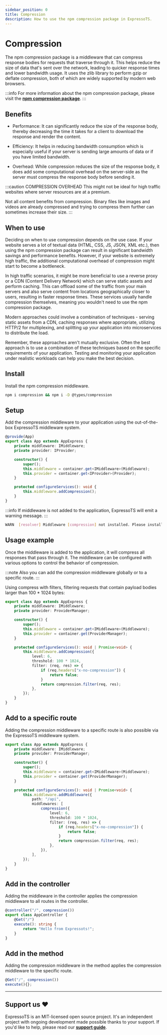 ```yaml
---
sidebar_position: 0
title: Compression
description: How to use the npm compression package in ExpressoTS.
---
```


# Compression

The npm compression package is a middleware that can compress response bodies for requests that traverse through it. This helps reduce the size of data that's sent over the network, leading to quicker response times and lower bandwidth usage. It uses the zlib library to perform gzip or deflate compression, both of which are widely supported by modern web browsers.

:::info
For more information about the npm compression package, please visit the **[npm compression package](https://www.npmjs.com/package/compression)**.
:::

## Benefits

-   Performance: It can significantly reduce the size of the response body, thereby decreasing the time it takes for a client to download the response and render the content.

-   Efficiency: It helps in reducing bandwidth consumption which is especially useful if your server is sending large amounts of data or if you have limited bandwidth.

-   Overhead: While compression reduces the size of the response body, it does add some computational overhead on the server-side as the server must compress the response body before sending it.

:::caution COMPRESSION OVERHEAD
This might not be ideal for high traffic websites where server resources are at a premium.

Not all content benefits from compression. Binary files like images and videos are already compressed and trying to compress them further can sometimes increase their size.
:::

## When to use

Deciding on when to use compression depends on the use case. If your website serves a lot of textual data (HTML, CSS, JS, JSON, XML etc.), then using the npm compression package can result in significant bandwidth savings and performance benefits. However, if your website is extremely high traffic, the additional computational overhead of compression might start to become a bottleneck.

In high traffic scenarios, it might be more beneficial to use a reverse proxy or a CDN (Content Delivery Network) which can serve static assets and perform caching. This can offload some of the traffic from your main servers and also serve content from locations geographically closer to users, resulting in faster response times. These services usually handle compression themselves, meaning you wouldn't need to use the npm compression package.

Modern approaches could involve a combination of techniques - serving static assets from a CDN, caching responses where appropriate, utilizing HTTP/2 for multiplexing, and splitting up your application into microservices to distribute the load.

Remember, these approaches aren't mutually exclusive. Often the best approach is to use a combination of these techniques based on the specific requirements of your application. Testing and monitoring your application under realistic workloads can help you make the best decision.

## Install

Install the npm compression middleware.

```bash
npm i compression && npm i -D @types/compression
```

## Setup

Add the compression middleware to your application using the out-of-the-box ExpressoTS middleware system.

```typescript
@provide(App)
export class App extends AppExpress {
    private middleware: IMiddleware;
    private provider: IProvider;

    constructor() {
        super();
        this.middleware = container.get<IMiddleware>(Middleware);
        this.provider = container.get<IProvider>(Provider);
    }

    protected configureServices(): void {
        this.middleware.addCompression();
    }
}
```

:::info
If middleware is not added to the application, ExpressoTS will emit a warning message.
:::

```bash
WARN  [resolver] Middleware [compression] not installed. Please install it using your package manager.
```

## Usage example

Once the middleware is added to the application, it will compress all responses that pass through it. The middleware can be configured with various options to control the behavior of compression.

:::note
Also you can add the compression middleware globally or to a specific route.
:::

Using compress with filters, filtering requests that contain payload bodies larger than 100 \* 1024 bytes:

```typescript
export class App extends AppExpress {
    private middleware: IMiddleware;
    private provider: ProviderManager;

    constructor() {
        super();
        this.middleware = container.get<IMiddleware>(Middleware);
        this.provider = container.get(ProviderManager);
    }

    protected configureServices(): void | Promise<void> {
        this.middleware.addCompression({
            level: 6,
            threshold: 100 * 1024,
            filter: (req, res) => {
                if (req.headers["x-no-compression"]) {
                    return false;
                }
                return compression.filter(req, res);
            },
        });
    }
}
```

## Add to a specific route

Adding the compression middleware to a specific route is also possible via the ExpressoTS middleware system.

```ts
export class App extends AppExpress {
    private middleware: IMiddleware;
    private provider: ProviderManager;

    constructor() {
        super();
        this.middleware = container.get<IMiddleware>(Middleware);
        this.provider = container.get(ProviderManager);
    }

    protected configureServices(): void | Promise<void> {
        this.middleware.addMiddleware({
            path: "/api",
            middlewares: [
                compression({
                    level: 6,
                    threshold: 100 * 1024,
                    filter: (req, res) => {
                        if (req.headers["x-no-compression"]) {
                            return false;
                        }
                        return compression.filter(req, res);
                    },
                }),
            ],
        });
    }
}
```

## Add in the controller

Adding the middleware in the controller applies the compression middleware to all routes in the controller.

```typescript
@controller("/", compression())
export class AppController {
    @Get("/")
    execute(): string {
        return "Hello from Expressots!";
    }
}
```

## Add in the method

Adding the compression middleware in the method applies the compression middleware to the specific route.

```typescript
@Get("/", compression())
execute(){};
```

---

## Support us ❤️

ExpressoTS is an MIT-licensed open source project. It's an independent project with ongoing development made possible thanks to your support.
If you'd like to help, please read our **[support guide](../support-us.mdx)**.
